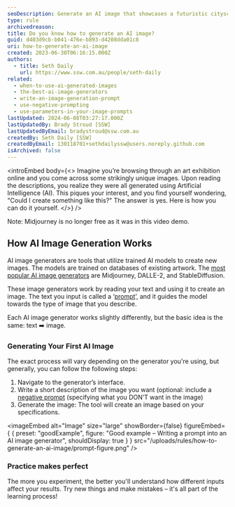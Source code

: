 ```yaml
---
seoDescription: Generate an AI image that showcases a futuristic cityscape with towering skyscrapers and flying cars zipping by, highlighting human innovation and progress.
type: rule
archivedreason:
title: Do you know how to generate an AI image?
guid: d403d9cb-b041-476e-b893-d4208dda01c8
uri: how-to-generate-an-ai-image
created: 2023-06-30T06:16:15.000Z
authors:
  - title: Seth Daily
    url: https://www.ssw.com.au/people/seth-daily
related:
  - when-to-use-ai-generated-images
  - the-best-ai-image-generators
  - write-an-image-generation-prompt
  - use-negative-prompting
  - use-parameters-in-your-image-prompts
lastUpdated: 2024-06-08T03:27:17.000Z
lastUpdatedBy: Brady Stroud [SSW]
lastUpdatedByEmail: bradystroud@ssw.com.au
createdBy: Seth Daily [SSW]
createdByEmail: 130118701+sethdailyssw@users.noreply.github.com
isArchived: false
---
```


<introEmbed
  body={<>
Imagine you’re browsing through an art exhibition online and you come across some strikingly unique images. Upon reading the descriptions, you realize they were all generated using Artificial Intelligence (AI). This piques your interest, and you find yourself wondering, "Could I create something like this?" The answer is yes. Here is how you can do it yourself.
  </>}
/>
<youtubeEmbed url="https://www.youtube.com/embed/zf4z8A-OWBY" description="Video: How To Generate INSANE AI Art For Beginners (2 min)" />

Note: Midjourney is no longer free as it was in this video demo.

## How AI Image Generation Works

AI image generators are tools that utilize trained AI models to create new images. The models are trained on databases of existing artwork. The [most popular AI image generators](/the-best-ai-image-generators) are Midjourney, DALLE-2, and StableDiffusion.

These image generators work by reading your text and using it to create an image. The text you input is called a ‘[prompt](/write-an-image-prompt)’, and it guides the model towards the type of image that you describe.

Each AI image generator works slightly differently, but the basic idea is the same: text ➡️ image.

### Generating Your First AI Image

The exact process will vary depending on the generator you're using, but generally, you can follow the following steps:

1. Navigate to the generator’s interface.
2. Write a short description of the image you want
   (optional: include a [negative prompt](/use-negative-prompting) (specifying what you DON’T want in the image)
3. Generate the image: The tool will create an image based on your specifications.

<imageEmbed
  alt="Image"
  size="large"
  showBorder={false}
  figureEmbed={ {
    preset: "goodExample",
    figure: "Good example – Writing a prompt into an AI image generator",
    shouldDisplay: true
  } }
  src="/uploads/rules/how-to-generate-an-ai-image/prompt-figure.png"
/>

### Practice makes perfect

The more you experiment, the better you'll understand how different inputs affect your results. Try new things and make mistakes – it's all part of the learning process!
